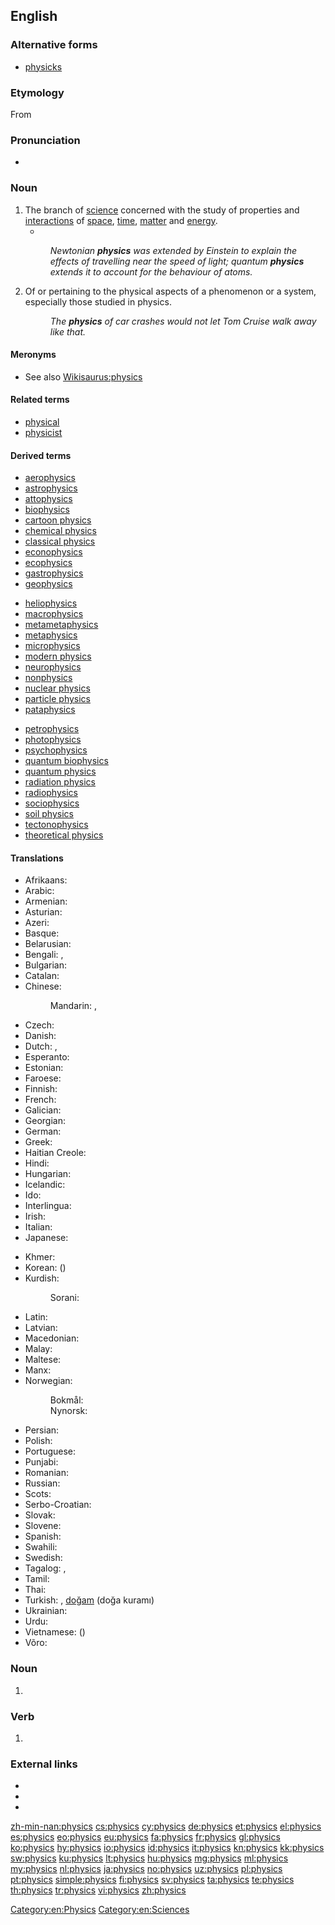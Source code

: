 {{wikiversity lecture}}
==English==

{{wikipedia}}

===Alternative forms===
* [[physicks]] {{qualifier|obsolete}}

===Etymology===
From {{etyl|grc|en}} {{term|φυσικός||natural|tr=phusikos|lang=grc|sc=polytonic}}

===Pronunciation===
* {{IPA|/ˈfɪz.ɪks/}}

===Noun===
{{en-noun|-}}

# The branch of [[science]] concerned with the study of properties and [[interaction]]s of [[space]], [[time]], [[matter]] and [[energy]].
#* {{quote-magazine|date=2012-03
|author={{w|Jeremy Bernstein}}
|title=A Palette of Particles
|volume=100|issue=2|page=146
|magazine={{w|American Scientist}}
|url=http://www.americanscientist.org/issues/feature/2012/2/a-palette-of-particles
|passage=The '''physics''' of elementary particles in the 20th century was distinguished by the observation of particles whose existence had been predicted by theorists sometimes decades earlier.}}
#: ''Newtonian '''physics''' was extended by Einstein to explain the effects of travelling near the speed of light; quantum '''physics''' extends it to account for the behaviour of atoms.''
# Of or pertaining to the physical aspects of a phenomenon or a system, especially those studied in physics.
#: ''The '''physics''' of car crashes would not let Tom Cruise walk away like that.''

====Meronyms====
* See also [[Wikisaurus:physics]]

====Related terms====
* [[physical]]
* [[physicist]]

====Derived terms====
{{top3}}
* [[aerophysics]]
* [[astrophysics]]
* [[attophysics]]
* [[biophysics]]
* [[cartoon physics]]
* [[chemical physics]]
* [[classical physics]]
* [[econophysics]]
* [[ecophysics]]
* [[gastrophysics]]
* [[geophysics]]
{{mid3}}
* [[heliophysics]]
* [[macrophysics]]
* [[metametaphysics]]
* [[metaphysics]]
* [[microphysics]]
* [[modern physics]]
* [[neurophysics]]
* [[nonphysics]]
* [[nuclear physics]]
* [[particle physics]]
* [[pataphysics]]
{{mid3}}
* [[petrophysics]]
* [[photophysics]]
* [[psychophysics]]
* [[quantum biophysics]]
* [[quantum physics]]
* [[radiation physics]]
* [[radiophysics]]
* [[sociophysics]]
* [[soil physics]]
* [[tectonophysics]]
* [[theoretical physics]]
{{bottom}}

====Translations====
{{trans-top|branch of science}}
* Afrikaans: {{t|af|fisika}}
* Arabic: {{t+|ar|فيزياء|f|tr=fiiziyaa'|sc=Arab}}
* Armenian: {{t|hy|ֆիզիկա|tr=fizika}}
* Asturian: {{t|ast|física|f}}
* Azeri: {{t+|az|fizika}}
* Basque: {{t+|eu|fisika}}
* Belarusian: {{t|be|фізіка|f|tr=fízika|sc=Cyrl}}
* Bengali: {{t|bn|পদার্থবিজ্ঞান|tr=pôdarthôbiggan|sc=Beng}}, {{t+|bn|পদার্থবিদ্যা|tr=pôdarthôbidya|sc=Beng}}
* Bulgarian: {{t+|bg|физика|f|tr=fízika|sc=Cyrl}}
* Catalan: {{t+|ca|física|f}}
* Chinese:
*: Mandarin: {{t|cmn|物理學|sc=Hani}}, {{t+|cmn|物理学|tr=wùlǐxué|sc=Hani}}
* Czech: {{t+|cs|fyzika|f}}
* Danish: {{t+|da|fysik|c}}
* Dutch: {{t+|nl|natuurkunde|f}}, {{t+|nl|fysica|f}}
* Esperanto: {{t+|eo|fiziko}}
* Estonian: {{t+|et|füüsika}}
* Faroese: {{t+|fo|alisfrøði|f}}
* Finnish: {{t+|fi|fysiikka}}
* French: {{t+|fr|physique|f}}
* Galician: {{t+|gl|física|f}}
* Georgian: {{t|ka|ფიზიკა|tr=pizika|sc=Geor}}
* German: {{t+|de|Physik|f}}
* Greek: {{t+|el|φυσική|f|tr=fysikí}}
* Haitian Creole: {{t|ht|fizik}}
* Hindi: {{t|hi|भौतिक शास्त्र|m|tr=bautik śāstra|sc=Deva}}
* Hungarian: {{t+|hu|fizika}}
* Icelandic: {{t+|is|eðlisfræði|f}}
* Ido: {{t+|io|fiziko}}
* Interlingua: {{t|ia|physica|f}}
* Irish: {{t|ga|fisic|f}}
* Italian: {{t+|it|fisica|f}}
* Japanese: {{t+|ja|物理学|tr=ぶつりがく, butsurigaku|sc=Jpan}}
{{trans-mid}}
* Khmer: {{t|km|រូបសាស្ដ្រ|tr=ruupsaah|sc=Khmr}}
* Korean: {{t+|ko|물리학|tr=mullihak|sc=Kore}} ({{t+|ko|物理學|sc=Kore}})
* Kurdish:
*: Sorani: {{t|ku|فیزیا}}
* Latin: {{t|la|physica|f}}
* Latvian: {{t|lv|fizika|f}}
* Macedonian: {{t|mk|физика|f|tr=fízika|sc=Cyrl}}
* Malay: {{t|ms|fizik}}
* Maltese: {{t|mt|fiżika|f}}
* Manx: {{t|gv|fishag}}
* Norwegian:
*: Bokmål: {{t+|nb|fysikk|m}}
*: Nynorsk: {{t|nn|fysikk|m}}
* Persian: {{t+|fa|فیزیک|tr=fizik|sc=fa-Arab}}
* Polish: {{t+|pl|fizyka|f}}
* Portuguese: {{t+|pt|física|f}}
* Punjabi: {{t|pa|ਭੌਤਿਕ ਵਿਗਿਆਨ|m|tr=bhautik vigiyaan|sc=Guru}}
* Romanian: {{t+|ro|fizică|f}}
* Russian: {{t+|ru|физика|f|tr=fízika}}
* Scots: {{t|sco|pheesics}}
* Serbo-Croatian: {{t+|sh|fizika|f}}
* Slovak: {{t|sk|fyzika|f}}
* Slovene: {{t+|sl|fizika|f}}
* Spanish: {{t+|es|física|f}}
* Swahili: {{t+|sw|fizikia}}
* Swedish: {{t+|sv|fysik|c}}
* Tagalog: {{t+|tl|liknayan}}, {{t|tl|pisika}}
* Tamil: {{t|ta|பெளதிகம்|tr=pautikam|sc=Taml}}
* Thai: {{t+|th|ฟิสิกส์|tr=físìk}}
* Turkish: {{t+|tr|fizik}}, [[doğam]] (doğa kuramı)
* Ukrainian: {{t|uk|фізика|f|tr=fízyka|sc=Cyrl}}
* Urdu: {{t|ur|طبیعیات|tr=tabi'iyaat|f|sc=ur-Arab}}
* Vietnamese: {{t+|vi|vật lý học}} ({{t|vi|物理學}})
* Võro: {{t|vro|füüsiga}}
{{trans-bottom}}

===Noun===
{{head|en|plural}}

# {{plural of|physic|lang=en}}

===Verb===
{{head|en}}

# {{en-third-person singular of|physic}}

===External links===
* {{R:Webster 1913}}
* {{R:Century 1911}}
* {{R:OneLook}}

[[Category:en:Physics]]
[[Category:en:Sciences]]

[[zh-min-nan:physics]]
[[cs:physics]]
[[cy:physics]]
[[de:physics]]
[[et:physics]]
[[el:physics]]
[[es:physics]]
[[eo:physics]]
[[eu:physics]]
[[fa:physics]]
[[fr:physics]]
[[gl:physics]]
[[ko:physics]]
[[hy:physics]]
[[io:physics]]
[[id:physics]]
[[it:physics]]
[[kn:physics]]
[[kk:physics]]
[[sw:physics]]
[[ku:physics]]
[[lt:physics]]
[[hu:physics]]
[[mg:physics]]
[[ml:physics]]
[[my:physics]]
[[nl:physics]]
[[ja:physics]]
[[no:physics]]
[[uz:physics]]
[[pl:physics]]
[[pt:physics]]
[[simple:physics]]
[[fi:physics]]
[[sv:physics]]
[[ta:physics]]
[[te:physics]]
[[th:physics]]
[[tr:physics]]
[[vi:physics]]
[[zh:physics]]